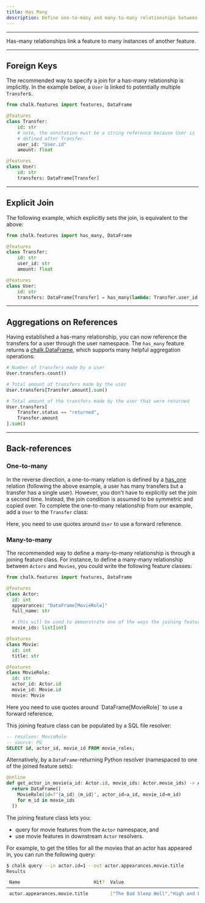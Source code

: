 ```yaml
---
title: Has Many
description: Define one-to-many and many-to-many relationships between feature classes.
---
```



---

Has-many relationships link a feature to many instances of another feature.

---

## Foreign Keys

The recommended way to specify a join for a has-many relationship is implicitly. In the
example below, a `User` is linked to potentially multiple `Transfer`s.

```py
from chalk.features import features, DataFrame

@features
class Transfer:
    id: str
    # note, the annotation must be a string reference because User is
    # defined after Transfer.
    user_id: "User.id"
    amount: float

@features
class User:
    id: str
    transfers: DataFrame[Transfer]
```

---

## Explicit Join

The following example, which explicitly sets the join, is equivalent to the above:

```py
from chalk.features import has_many, DataFrame

@features
class Transfer:
    id: str
    user_id: str
    amount: float

@features
class User:
    id: str
    transfers: DataFrame[Transfer] = has_many(lambda: Transfer.user_id == User.id)
```

---

## Aggregations on References

Having established a has-many relationship, you can now reference the transfers for
a user through the user namespace. The `has_many` feature returns a [chalk.DataFrame](/docs/dataframe),
which supports many helpful aggregation operations:

```py
# Number of transfers made by a user
User.transfers.count()

# Total amount of transfers made by the user
User.transfers[Transfer.amount].sum()

# Total amount of the transfers made by the user that were returned
User.transfers[
    Transfer.status == "returned",
    Transfer.amount
].sum()
```

---

## Back-references

### One-to-many

In the reverse direction, a one-to-many relation is defined by a [has_one](/docs/has-one)
relation (following the above example, a user has many transfers but a transfer has a
single user). However, you don't have to explicitly set the join a second time. Instead,
the join condition is assumed to be symmetric and copied over. To complete the one-to-many
relationship from our example, add a `User` to the `Transfer` class:

<PyDiffEditor html={manyToOneDiff} />

<TipInfo>Here, you need to use quotes around `User` to use a forward reference.</TipInfo>

[//]: # (Alternatively, you could define the join condition on the same)

[//]: # (side, and add the [DataFrame]&#40;/docs/dataframe&#41; to the `User` class:)

[//]: # ()
[//]: # (<PyDiffEditor html={oneToManyDiff} />)

[//]: # (<TipInfo>Again, you need to use quotes around `User` deal with forward references.</TipInfo>)

### Many-to-many

The recommended way to define a many-to-many relationship is through a joining feature class.
For instance, to define a many-many relationship between `Actors` and `Movies`, you
could write the following feature classes:

```python
from chalk.features import features, DataFrame

@features
class Actor:
  id: int
  appearances: "DataFrame[MovieRole]"
  full_name: str

  # this will be used to demonstrate one of the ways the joining feature can be populated
  movie_ids: list[int]

@features
class Movie:
  id: int
  title: str

@features
class MovieRole:
  id: str
  actor_id: Actor.id
  movie_id: Movie.id
  movie: Movie
```

<TipInfo>
  Here you need to use quotes around `DataFrame[MovieRole]` to use a forward reference.
</TipInfo>

This joining feature class can be populated by a SQL file resolver:
```sql
-- resolves: MovieRole
-- source: PG
SELECT id, actor_id, movie_id FROM movie_roles;
```

Alternatively, by a `DataFrame`-returning Python resolver (namespaced to one of the joined feature sets):

```python
@online
def get_actor_in_movie(a_id: Actor.id, movie_ids: Actor.movie_ids) -> Actor.appearances:
  return DataFrame([
    MovieRole(id=f"{a_id}_{m_id}", actor_id=a_id, movie_id=m_id)
    for m_id in movie_ids
  ])
```

The joining feature class lets you:
- query for movie features from the `Actor` namespace, and
- use movie features in downstream `Actor` resolvers.

For example, to get the titles for all the movies that an actor has appeared in, you can run the following query:

```sh
$ chalk query --in actor.id=1 --out actor.appearances.movie.title
Results

 Name                           Hit?  Value
───────────────────────────────────────────────────────────────────────────────
 actor.appearances.movie.title        ["The Bad Sleep Well","High and Low",...]
```
